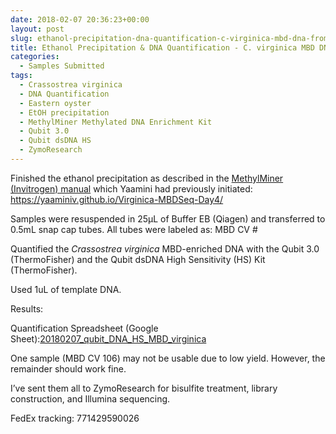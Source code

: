 ```yaml
---
date: 2018-02-07 20:36:23+00:00
layout: post
slug: ethanol-precipitation-dna-quantification-c-virginica-mbd-dna-from-yaamini
title: Ethanol Precipitation & DNA Quantification - C. virginica MBD DNA from Yaamini
categories:
  - Samples Submitted
tags:
  - Crassostrea virginica
  - DNA Quantification
  - Eastern oyster
  - EtOH precipitation
  - MethylMiner Methylated DNA Enrichment Kit
  - Qubit 3.0
  - Qubit dsDNA HS
  - ZymoResearch
---
```


Finished the ethanol precipitation as described in the [MethylMiner (Invitrogen) manual](https://github.com/RobertsLab/resources/blob/master/protocols/Commercial_Protocols/Invitrogen_MethylMiner_Manual.pdf) which Yaamini had previously initiated: [https://yaaminiv.github.io/Virginica-MBDSeq-Day4/](https://yaaminiv.github.io/Virginica-MBDSeq-Day4/)

Samples were resuspended in 25μL of Buffer EB (Qiagen) and transferred to 0.5mL snap cap tubes. All tubes were labeled as: MBD CV #

Quantified the _Crassostrea virginica_ MBD-enriched DNA with the Qubit 3.0 (ThermoFisher) and the Qubit dsDNA High Sensitivity (HS) Kit (ThermoFisher).

Used 1uL of template DNA.

Results:

Quantification Spreadsheet (Google Sheet):[20180207_qubit_DNA_HS_MBD_virginica](https://docs.google.com/spreadsheets/d/1p13VsqTMrynvWIfokPVAwqaL78_GA6QtTZ0NAgLVfSI/edit?usp=sharing)

One sample (MBD CV 106) may not be usable due to low yield. However, the remainder should work fine.

I've sent them all to ZymoResearch for bisulfite treatment, library construction, and Illumina sequencing.

FedEx tracking: 771429590026

